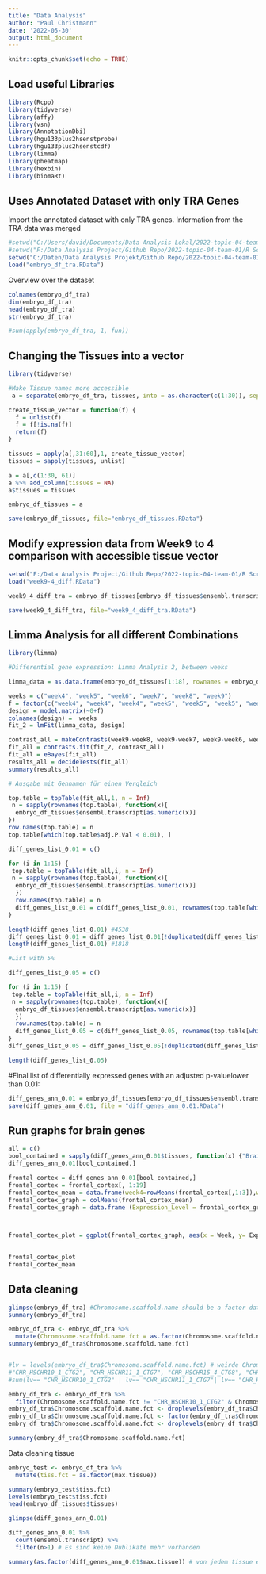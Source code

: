```yaml
---
title: "Data Analysis"
author: "Paul Christmann"
date: '2022-05-30'
output: html_document
---
```


```r
knitr::opts_chunk$set(echo = TRUE)
```

## Load useful Libraries
```r
library(Rcpp)
library(tidyverse)
library(affy)
library(vsn)
library(AnnotationDbi)
library(hgu133plus2hsenstprobe)
library(hgu133plus2hsenstcdf) 
library(limma)
library(pheatmap)
library(hexbin)
library(biomaRt)
```


## Uses Annotated Dataset with only TRA Genes

Import the annotated dataset with only TRA genes. Information from the TRA data was merged 
```r
#setwd("C:/Users/david/Documents/Data Analysis Lokal/2022-topic-04-team-01/R Scripts")
#setwd("F:/Data Analysis Project/Github Repo/2022-topic-04-team-01/R Scripts") #Paul
setwd("C:/Daten/Data Analysis Projekt/Github Repo/2022-topic-04-team-01/R Scripts")
load("embryo_df_tra.RData")
```



Overview over the dataset

```r
colnames(embryo_df_tra)
dim(embryo_df_tra)
head(embryo_df_tra)
str(embryo_df_tra)
```


```r
#sum(apply(embryo_df_tra, 1, fun))
```





## Changing the Tissues into a vector
```r
library(tidyverse)

#Make Tissue names more accessible
 a = separate(embryo_df_tra, tissues, into = as.character(c(1:30)), sep="/")

create_tissue_vector = function(f) {
  f = unlist(f)
  f = f[!is.na(f)]
  return(f)
}

tissues = apply(a[,31:60],1, create_tissue_vector)
tissues = sapply(tissues, unlist)

a = a[,c(1:30, 61)] 
a %>% add_column(tissues = NA)
a$tissues = tissues

embryo_df_tissues = a
```

```r
save(embryo_df_tissues, file="embryo_df_tissues.RData")
```



## Modify expression data from Week9 to 4 comparison with accessible tissue vector
```r
setwd("F:/Data Analysis Project/Github Repo/2022-topic-04-team-01/R Scripts")
load("week9-4_diff.RData")

week9_4_diff_tra = embryo_df_tissues[embryo_df_tissues$ensembl.transcript %in% tra_diff$ensembl.transcript, ]

save(week9_4_diff_tra, file="week9_4_diff_tra.RData")

```



## Limma Analysis for all different Combinations

```r
library(limma)

#Differential gene expression: Limma Analysis 2, between weeks

limma_data = as.data.frame(embryo_df_tissues[1:18], rownames = embryo_df_tissues$ensembl.transcript)

weeks = c("week4", "week5", "week6", "week7", "week8", "week9")
f = factor(c("week4", "week4", "week4", "week5", "week5", "week5", "week6", "week6", "week6", "week7", "week7", "week7", "week8", "week8", "week8", "week9", "week9", "week9"), levels =weeks)
design = model.matrix(~0+f)
colnames(design) =  weeks
fit_2 = lmFit(limma_data, design)

contrast_all = makeContrasts(week9-week8, week9-week7, week9-week6, week9-week5, week9-week4, week8-week7,week8-week6, week8-week5, week8-week4, week7-week6, week7-week5, week7-week4, week6-week5, week6-week4, week5-week4, levels = design)
fit_all = contrasts.fit(fit_2, contrast_all)
fit_all = eBayes(fit_all)
results_all = decideTests(fit_all)
summary(results_all)

```


```r
# Ausgabe mit Gennamen für einen Vergleich

top.table = topTable(fit_all,1, n = Inf)
 n = sapply(rownames(top.table), function(x){
  embryo_df_tissues$ensembl.transcript[as.numeric(x)]
})
row.names(top.table) = n
top.table[which(top.table$adj.P.Val < 0.01), ]
```


```r
diff_genes_list_0.01 = c()

for (i in 1:15) {
 top.table = topTable(fit_all,i, n = Inf)
 n = sapply(rownames(top.table), function(x){
  embryo_df_tissues$ensembl.transcript[as.numeric(x)]
  })
  row.names(top.table) = n
  diff_genes_list_0.01 = c(diff_genes_list_0.01, rownames(top.table[which(top.table$adj.P.Val < 0.01), ]))
}

```



```r

length(diff_genes_list_0.01) #4538
diff_genes_list_0.01 = diff_genes_list_0.01[!duplicated(diff_genes_list_0.01)]
length(diff_genes_list_0.01) #1818

```


```r
#List with 5%

diff_genes_list_0.05 = c()

for (i in 1:15) {
 top.table = topTable(fit_all,i, n = Inf)
 n = sapply(rownames(top.table), function(x){
  embryo_df_tissues$ensembl.transcript[as.numeric(x)]
  })
  row.names(top.table) = n
  diff_genes_list_0.05 = c(diff_genes_list_0.05, rownames(top.table[which(top.table$adj.P.Val < 0.05), ]))
}
diff_genes_list_0.05 = diff_genes_list_0.05[!duplicated(diff_genes_list_0.05)]

```


```r
length(diff_genes_list_0.05)
```




#Final list of differentially expressed genes with an adjusted p-valuelower than 0.01:

```r
diff_genes_ann_0.01 = embryo_df_tissues[embryo_df_tissues$ensembl.transcript %in% diff_genes_list_0.01, ]
save(diff_genes_ann_0.01, file = "diff_genes_ann_0.01.RData")
```









## Run graphs for brain genes


```r
all = c()
bool_contained = sapply(diff_genes_ann_0.01$tissues, function(x) {"Brain - Frontal Cortex" %in% x})
diff_genes_ann_0.01[bool_contained,]

```

```r
frontal_cortex = diff_genes_ann_0.01[bool_contained,]
frontal_cortex = frontal_cortex[, 1:19]
frontal_cortex_mean = data.frame(week4=rowMeans(frontal_cortex[,1:3]),week5=rowMeans(frontal_cortex[,4:6]), week6=rowMeans(frontal_cortex[,7:9]),week7=rowMeans(frontal_cortex[,10:12]), week8=rowMeans(frontal_cortex[,13:15]), week9=rowMeans(frontal_cortex[,16:18]))
frontal_cortex_graph = colMeans(frontal_cortex_mean)
frontal_cortex_graph = data.frame (Expression_Level = frontal_cortex_graph, Week = c(4:9))



frontal_cortex_plot = ggplot(frontal_cortex_graph, aes(x = Week, y= Expression_Level))  + geom_line(color = "#0000ff") + geom_point(color = "#0000ff") + labs(title = paste("Median expression level of all brain-related genes (GSE15744)"))  + theme_classic() 
  
```

```r
frontal_cortex_plot
frontal_cortex_mean
```

## Data cleaning
```r
glimpse(embryo_df_tra) #Chromosome.scaffold.name should be a factor data type
summary(embryo_df_tra)

embryo_df_tra <- embryo_df_tra %>%
  mutate(Chromosome.scaffold.name.fct = as.factor(Chromosome.scaffold.name))
summary(embryo_df_tra$Chromosome.scaffold.name.fct)


#lv = levels(embryo_df_tra$Chromosome.scaffold.name.fct) # weirde Chromosomennamen
#"CHR_HSCHR10_1_CTG2", "CHR_HSCHR11_1_CTG7", "CHR_HSCHR15_4_CTG8", "CHR_HSCHR22_1_CTG3", "CHR_HSCHR22_1_CTG7",  "CHR_HSCHR4_6_CTG12", "CHR_HSCHR7_2_CTG4_4", "CHR_HSCHR7_2_CTG6"
#sum(lv== "CHR_HSCHR10_1_CTG2" | lv== "CHR_HSCHR11_1_CTG7"| lv== "CHR_HSCHR15_4_CTG8"| lv== "CHR_HSCHR22_1_CTG3"| lv== "CHR_HSCHR22_1_CTG7"| lv==  "CHR_HSCHR4_6_CTG12"| lv== "CHR_HSCHR7_2_CTG4_4"| lv==  "CHR_HSCHR7_2_CTG6") # 8

embry_df_tra <- embryo_df_tra %>%
  filter(Chromosome.scaffold.name.fct != "CHR_HSCHR10_1_CTG2" & Chromosome.scaffold.name.fct != "CHR_HSCHR11_1_CTG7"& Chromosome.scaffold.name.fct!= "CHR_HSCHR15_4_CTG8"& Chromosome.scaffold.name.fct!= "CHR_HSCHR22_1_CTG3"& Chromosome.scaffold.name.fct!= "CHR_HSCHR22_1_CTG7"& Chromosome.scaffold.name.fct!=  "CHR_HSCHR4_6_CTG12"& Chromosome.scaffold.name.fct!= "CHR_HSCHR7_2_CTG4_4"& Chromosome.scaffold.name.fct!=  "CHR_HSCHR7_2_CTG6" )
embry_df_tra$Chromosome.scaffold.name.fct <- droplevels(embry_df_tra$Chromosome.scaffold.name.fct)
embry_df_tra$Chromosome.scaffold.name.fct <- factor(embry_df_tra$Chromosome.scaffold.name.fct, levels = c("1", "2","3","4","5","6","7","8","9","10","11","12","13","14","15","16","17","18","19", "20", "21","22", "X","Y", "empty"))
embry_df_tra$Chromosome.scaffold.name.fct <- droplevels(embry_df_tra$Chromosome.scaffold.name.fct)

summary(embry_df_tra$Chromosome.scaffold.name.fct)


```
Data cleaning tissue

```r
embryo_test <- embryo_df_tra %>%
  mutate(tiss.fct = as.factor(max.tissue))

summary(embryo_test$tiss.fct)
levels(embryo_test$tiss.fct)
head(embryo_df_tissues$tissues)
```




```r
glimpse(diff_genes_ann_0.01)

diff_genes_ann_0.01 %>%
  count(ensembl.transcript) %>%
  filter(n>1) # Es sind keine Dublikate mehr vorhanden

summary(as.factor(diff_genes_ann_0.01$max.tissue)) # von jedem tissue existiert noch min 1 differentiell exprimiertes Gen


```





